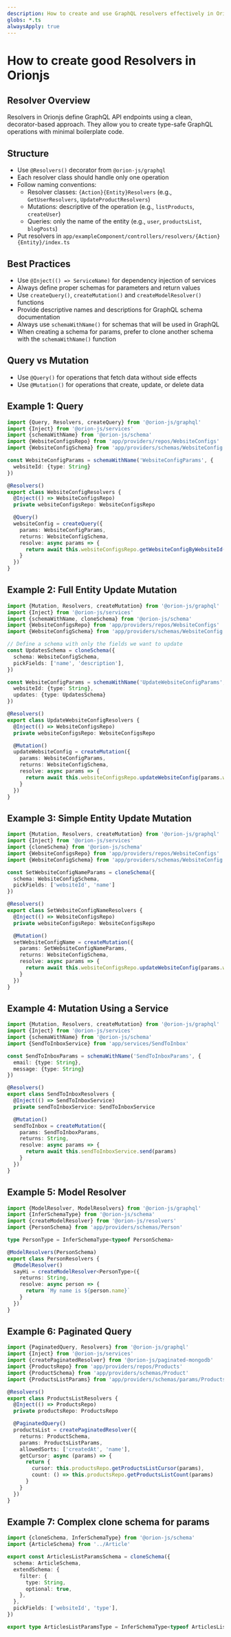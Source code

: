```yaml
---
description: How to create and use GraphQL resolvers effectively in Orionjs
globs: *.ts
alwaysApply: true
---
```


# How to create good Resolvers in Orionjs

## Resolver Overview

Resolvers in Orionjs define GraphQL API endpoints using a clean, decorator-based approach. They allow you to create type-safe GraphQL operations with minimal boilerplate code.

## Structure
- Use `@Resolvers()` decorator from `@orion-js/graphql`
- Each resolver class should handle only one operation
- Follow naming conventions:
  - Resolver classes: `{Action}{Entity}Resolvers` (e.g., `GetUserResolvers`, `UpdateProductResolvers`)
  - Mutations: descriptive of the operation (e.g., `listProducts`, `createUser`)
  - Queries: only the name of the entity (e.g., `user`, `productsList`, `blogPosts`)
- Put resolvers in `app/exampleComponent/controllers/resolvers/{Action}{Entity}/index.ts`

## Best Practices
- Use `@Inject(() => ServiceName)` for dependency injection of services
- Always define proper schemas for parameters and return values
- Use `createQuery()`, `createMutation()` and `createModelResolver()` functions
- Provide descriptive names and descriptions for GraphQL schema documentation
- Always use `schemaWithName()` for schemas that will be used in GraphQL
- When creating a schema for params, prefer to clone another schema with the `schemaWithName()` function

## Query vs Mutation
- Use `@Query()` for operations that fetch data without side effects
- Use `@Mutation()` for operations that create, update, or delete data

## Example 1: Query

```typescript
import {Query, Resolvers, createQuery} from '@orion-js/graphql'
import {Inject} from '@orion-js/services'
import {schemaWithName} from '@orion-js/schema'
import {WebsiteConfigsRepo} from 'app/providers/repos/WebsiteConfigs'
import {WebsiteConfigSchema} from 'app/providers/schemas/WebsiteConfig'

const WebsiteConfigParams = schemaWithName('WebsiteConfigParams', {
  websiteId: {type: String}
})

@Resolvers()
export class WebsiteConfigResolvers {
  @Inject(() => WebsiteConfigsRepo)
  private websiteConfigsRepo: WebsiteConfigsRepo

  @Query()
  websiteConfig = createQuery({
    params: WebsiteConfigParams,
    returns: WebsiteConfigSchema,
    resolve: async params => {
      return await this.websiteConfigsRepo.getWebsiteConfigByWebsiteId(params.websiteId)
    }
  })
}
```

## Example 2: Full Entity Update Mutation

```typescript
import {Mutation, Resolvers, createMutation} from '@orion-js/graphql'
import {Inject} from '@orion-js/services'
import {schemaWithName, cloneSchema} from '@orion-js/schema'
import {WebsiteConfigsRepo} from 'app/providers/repos/WebsiteConfigs'
import {WebsiteConfigSchema} from 'app/providers/schemas/WebsiteConfig'

// Define a schema with only the fields we want to update
const UpdatesSchema = cloneSchema({
  schema: WebsiteConfigSchema,
  pickFields: ['name', 'description'],
})

const WebsiteConfigParams = schemaWithName('UpdateWebsiteConfigParams', {
  websiteId: {type: String},
  updates: {type: UpdatesSchema}
})

@Resolvers()
export class UpdateWebsiteConfigResolvers {
  @Inject(() => WebsiteConfigsRepo)
  private websiteConfigsRepo: WebsiteConfigsRepo

  @Mutation()
  updateWebsiteConfig = createMutation({
    params: WebsiteConfigParams,
    returns: WebsiteConfigSchema,
    resolve: async params => {
      return await this.websiteConfigsRepo.updateWebsiteConfig(params.websiteId, params.updates)
    }
  })
}
```

## Example 3: Simple Entity Update Mutation

```typescript
import {Mutation, Resolvers, createMutation} from '@orion-js/graphql'
import {Inject} from '@orion-js/services'
import {cloneSchema} from '@orion-js/schema'
import {WebsiteConfigsRepo} from 'app/providers/repos/WebsiteConfigs'
import {WebsiteConfigSchema} from 'app/providers/schemas/WebsiteConfig'

const SetWebsiteConfigNameParams = cloneSchema({
  schema: WebsiteConfigSchema,
  pickFields: ['websiteId', 'name']
})

@Resolvers()
export class SetWebsiteConfigNameResolvers {
  @Inject(() => WebsiteConfigsRepo)
  private websiteConfigsRepo: WebsiteConfigsRepo

  @Mutation()
  setWebsiteConfigName = createMutation({
    params: SetWebsiteConfigNameParams,
    returns: WebsiteConfigSchema,
    resolve: async params => {
      return await this.websiteConfigsRepo.updateWebsiteConfig(params.websiteId, {name: params.name})
    }
  })
}
```

## Example 4: Mutation Using a Service

```typescript
import {Mutation, Resolvers, createMutation} from '@orion-js/graphql'
import {Inject} from '@orion-js/services'
import {schemaWithName} from '@orion-js/schema'
import {SendToInboxService} from 'app/services/SendToInbox'

const SendToInboxParams = schemaWithName('SendToInboxParams', {
  email: {type: String},
  message: {type: String}
})

@Resolvers()
export class SendToInboxResolvers {
  @Inject(() => SendToInboxService)
  private sendToInboxService: SendToInboxService

  @Mutation()
  sendToInbox = createMutation({
    params: SendToInboxParams,
    returns: String,
    resolve: async params => {
      return await this.sendToInboxService.send(params)
    }
  })
}
```

## Example 5: Model Resolver

```typescript
import {ModelResolver, ModelResolvers} from '@orion-js/graphql'
import {InferSchemaType} from '@orion-js/schema'
import {createModelResolver} from '@orion-js/resolvers'
import {PersonSchema} from 'app/providers/schemas/Person'

type PersonType = InferSchemaType<typeof PersonSchema>

@ModelResolvers(PersonSchema)
export class PersonResolvers {
  @ModelResolver()
  sayHi = createModelResolver<PersonType>({
    returns: String,
    resolve: async person => {
      return `My name is ${person.name}`
    }
  })
}
```

## Example 6: Paginated Query

```typescript
import {PaginatedQuery, Resolvers} from '@orion-js/graphql'
import {Inject} from '@orion-js/services'
import {createPaginatedResolver} from '@orion-js/paginated-mongodb'
import {ProductsRepo} from 'app/providers/repos/Products'
import {ProductSchema} from 'app/providers/schemas/Product'
import {ProductsListParams} from 'app/providers/schemas/params/ProductsList'

@Resolvers()
export class ProductsListResolvers {
  @Inject(() => ProductsRepo)
  private productsRepo: ProductsRepo

  @PaginatedQuery()
  productsList = createPaginatedResolver({
    returns: ProductSchema,
    params: ProductsListParams,
    allowedSorts: ['createdAt', 'name'],
    getCursor: async (params) => {
      return {
        cursor: this.productsRepo.getProductsListCursor(params),
        count: () => this.productsRepo.getProductsListCount(params)
      }
    }
  })
}
```

## Example 7: Complex clone schema for params

```typescript
import {cloneSchema, InferSchemaType} from '@orion-js/schema'
import {ArticleSchema} from '../Article'

export const ArticlesListParamsSchema = cloneSchema({
  schema: ArticleSchema,
  extendSchema: {
    filter: {
      type: String,
      optional: true,
    },
  },
  pickFields: ['websiteId', 'type'],
})

export type ArticlesListParamsType = InferSchemaType<typeof ArticlesListParamsSchema>
```